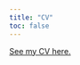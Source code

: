 ```yaml
---
title: "CV"
toc: false
---
```


::: {.callout-note}
[See my CV here.](https://www.ankerresearchinstitute.org/ari-country-index)
:::





